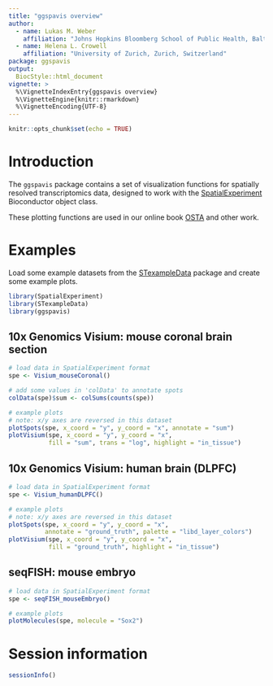 ```yaml
---
title: "ggspavis overview"
author: 
  - name: Lukas M. Weber
    affiliation: "Johns Hopkins Bloomberg School of Public Health, Baltimore, USA"
  - name: Helena L. Crowell
    affiliation: "University of Zurich, Zurich, Switzerland"
package: ggspavis
output: 
  BiocStyle::html_document
vignette: >
  %\VignetteIndexEntry{ggspavis overview}
  %\VignetteEngine{knitr::rmarkdown}
  %\VignetteEncoding{UTF-8}
---
```


```r
knitr::opts_chunk$set(echo = TRUE)
```


# Introduction

The `ggspavis` package contains a set of visualization functions for spatially resolved transcriptomics data, designed to work with the [SpatialExperiment](https://bioconductor.org/packages/SpatialExperiment) Bioconductor object class.

These plotting functions are used in our online book [OSTA](https://lmweber.org/OSTA-book/) and other work.


# Examples

Load some example datasets from the [STexampleData](https://bioconductor.org/packages/STexampleData) package and create some example plots.

```r
library(SpatialExperiment)
library(STexampleData)
library(ggspavis)
```


## 10x Genomics Visium: mouse coronal brain section

```r
# load data in SpatialExperiment format
spe <- Visium_mouseCoronal()
```

```r
# add some values in 'colData' to annotate spots
colData(spe)$sum <- colSums(counts(spe))

# example plots
# note: x/y axes are reversed in this dataset
plotSpots(spe, x_coord = "y", y_coord = "x", annotate = "sum")
plotVisium(spe, x_coord = "y", y_coord = "x", 
           fill = "sum", trans = "log", highlight = "in_tissue")
```


## 10x Genomics Visium: human brain (DLPFC)

```r
# load data in SpatialExperiment format
spe <- Visium_humanDLPFC()
```

```r
# example plots
# note: x/y axes are reversed in this dataset
plotSpots(spe, x_coord = "y", y_coord = "x", 
          annotate = "ground_truth", palette = "libd_layer_colors")
plotVisium(spe, x_coord = "y", y_coord = "x", 
           fill = "ground_truth", highlight = "in_tissue")
```


## seqFISH: mouse embryo

```r
# load data in SpatialExperiment format
spe <- seqFISH_mouseEmbryo()
```

```r
# example plots
plotMolecules(spe, molecule = "Sox2")
```


# Session information

```r
sessionInfo()
```

